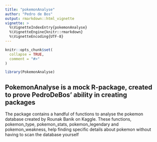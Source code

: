 ```yaml
---
title: "pokemonAnalyse"
author: "Pedro de Bos"
output: rmarkdown::html_vignette
vignette: >
  %\VignetteIndexEntry{pokemonAnalyse}
  %\VignetteEngine{knitr::rmarkdown}
  %\VignetteEncoding{UTF-8}
---
```


```r
knitr::opts_chunk$set(
  collapse = TRUE,
  comment = "#>"
)
```

```r
library(PokemonAnalyse)
```

## PokemonAnalyse is a mock R-package, created to prove PedroDeBos' ability in creating packages

The package contains a handful of functions to analyse the pokemon database created by Rounak Banik on Kaggle. These functions, pokemon_type, pokemon_stats, pokemon_legendary and pokemon_weakness, help finding specific details about pokemon without having to scan the database yourself
